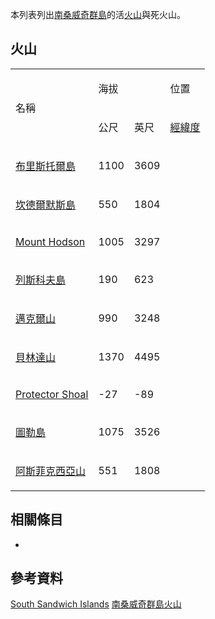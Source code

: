  
<!--This list is split from its main article where many elevations are incorrect-->
{{GeoGroupTemplate}}
{{seealso|火山列表}}
本列表列出[[南桑威奇群島|南桑威奇群島]]的活[[火山|火山]]與死火山。

== 火山 ==
{| border="1" cellpadding="1" cellspacing="0" 
|- align="center" bgcolor="cccccc"
| rowspan="2"|名稱 ||colspan ="2"| 海拔 || 位置  ||rowspan="2"| 最近爆發
|- align="center" bgcolor="cccccc"
| 公尺||英尺||[[經緯度|經緯度]]
|- align="right"
| align="left"| [[布里斯托爾島|布里斯托爾島]] || 1100 || 3609 || {{coord|59.03|S|26.58|W|type:mountain}} || 1956
|- align="right"
| align="left"| [[坎德爾默斯島|坎德爾默斯島]] || 550 || 1804 || {{coord|57.08|S|26.67|W|type:mountain}} || 1911
|- align="right"
| align="left"| [[Mount_Hodson|Mount Hodson]] || 1005 || 3297 || {{coord|56.70|S|21.15|W|type:mountain}} || 1930
|- align="right"
| align="left"| [[列斯科夫島|列斯科夫島]] || 190 || 623 || {{coord|56.67|S|28.13|W|type:mountain}} || 全新世
|- align="right"
| align="left"| [[邁克爾山|邁克爾山]] || 990 || 3248 || {{coord|57.78|S|26.45|W|type:mountain}} || 2005
|- align="right"
| align="left"| [[貝林達山|貝林達山]] || 1370 || 4495 || {{coord|58.42|S|26.33|W|type:mountain}} || 2006
|- align="right" 
| align="left"| [[Protector_Shoal|Protector Shoal]] || -27 || -89 || {{coord|55.92|S|28.08|W|type:mountain}} || 1962
|- align="right"
| align="left"| [[圖勒島|圖勒島]] || 1075 || 3526 || {{coord|59.45|S|27.37|W|type:mountain}} || 1986
|- align="right"
| align="left"| [[阿斯菲克西亞山|阿斯菲克西亞山]] || 551 || 1808 || {{coord|56.30|S|27.57|W|type:mountain}} || 1819
|}
== 相關條目 ==
* {{tsl|en|List of mountains in South Sandwich Islands|南桑威奇群島山峰列表}}

== 參考資料 ==
{{Reflist}}
{{Global Volcanism Program}}

[[Category:火山列表|South Sandwich Islands]]
[[Category:南桑威奇群島火山|]]